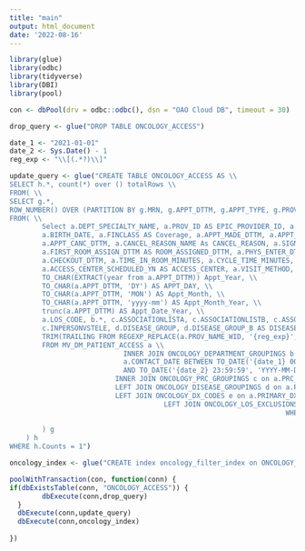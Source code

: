 ```yaml
---
title: "main"
output: html_document
date: '2022-08-16'
---
```



```r
library(glue)
library(odbc)
library(tidyverse)
library(DBI)
library(pool)

con <- dbPool(drv = odbc::odbc(), dsn = "OAO Cloud DB", timeout = 30)

drop_query <- glue("DROP TABLE ONCOLOGY_ACCESS")

date_1 <- "2021-01-01"
date_2 <- Sys.Date() - 1
reg_exp <- "\\[(.*?)\\]"

update_query <- glue("CREATE TABLE ONCOLOGY_ACCESS AS \\
SELECT h.*, count(*) over () totalRows \\
FROM( \\
SELECT g.*, 
ROW_NUMBER() OVER (PARTITION BY g.MRN, g.APPT_DTTM, g.APPT_TYPE, g.PROVIDER, g.APPT_STATUS ORDER BY g.MRN, g.APPT_DTTM, g.APPT_TYPE, g.PROVIDER, g.APPT_STATUS) AS Counts \\
FROM( \\
        Select a.DEPT_SPECIALTY_NAME, a.PROV_ID AS EPIC_PROVIDER_ID, a.REFERRING_PROV_NAME_WID AS REF_PROVIDER, a.MRN, a.PAT_NAME AS Patient_Name, a.ZIP_CODE, \\
        a.BIRTH_DATE, a.FINCLASS AS Coverage, a.APPT_MADE_DTTM, a.APPT_DTTM, a.PRC_NAME AS APPT_TYPE, a.APPT_LENGTH AS APPT_DUR, a.DERIVED_STATUS_DESC AS APPT_STATUS, \\
        a.APPT_CANC_DTTM, a.CANCEL_REASON_NAME As CANCEL_REASON, a.SIGNIN_DTTM, a.PAGED_DTTM, a.CHECKIN_DTTM, a.ARVL_LIST_REMOVE_DTTM AS ARRIVAL_REMOVE_DTTM, a.ROOMED_DTTM, \\
        a.FIRST_ROOM_ASSIGN_DTTM AS ROOM_ASSIGNED_DTTM, a.PHYS_ENTER_DTTM AS PROVIDERIN_DTTM, a.VISIT_END_DTTM, \\
        a.CHECKOUT_DTTM, a.TIME_IN_ROOM_MINUTES, a.CYCLE_TIME_MINUTES, a.VIS_NEW_TO_DEP_YN AS NEW_PT, a.LOS_NAME AS CLASS_PT, a.APPT_ENTRY_USER_NAME_WID AS APPT_SOURCE, \\
        a.ACCESS_CENTER_SCHEDULED_YN AS ACCESS_CENTER, a.VISIT_METHOD, a.VISIT_PROV_STAFF_RESOURCE_C AS RESOURCES, \\
        TO_CHAR(EXTRACT(year from a.APPT_DTTM)) Appt_Year, \\
        TO_CHAR(a.APPT_DTTM, 'DY') AS APPT_DAY, \\
        TO_CHAR(a.APPT_DTTM, 'MON') AS Appt_Month, \\
        TO_CHAR(a.APPT_DTTM, 'yyyy-mm') AS Appt_Month_Year, \\
        trunc(a.APPT_DTTM) AS Appt_Date_Year, \\
        a.LOS_CODE, b.*, c.ASSOCIATIONLISTA, c.ASSOCIATIONLISTB, c.ASSOCIATIONLISTT, \\
        c.INPERSONVSTELE, d.DISEASE_GROUP, d.DISEASE_GROUP_B AS DISEASE_GROUP_DETAIL, e.*, \\
        TRIM(TRAILING FROM REGEXP_REPLACE(a.PROV_NAME_WID, '{reg_exp}', '')) AS Provider \\
        FROM MV_DM_PATIENT_ACCESS a \\
                            INNER JOIN ONCOLOGY_DEPARTMENT_GROUPINGS b on a.DEPARTMENT_ID = b.DEPARTMENT_ID and \\
                            a.CONTACT_DATE BETWEEN TO_DATE('{date_1} 00:00:00', 'YYYY-MM-DD HH24:MI:SS') \\
                            AND TO_DATE('{date_2} 23:59:59', 'YYYY-MM-DD HH24:MI:SS') \\
                          INNER JOIN ONCOLOGY_PRC_GROUPINGS c on a.PRC_NAME = c.PRC_NAME \\
                          LEFT JOIN ONCOLOGY_DISEASE_GROUPINGS d on a.PROV_ID = d.EPIC_PROVIDER_ID \\
                          LEFT JOIN ONCOLOGY_DX_CODES e on a.PRIMARY_DX_CODE = e.PRIMARY_DX_CODE \\
                                      LEFT JOIN ONCOLOGY_LOS_EXCLUSIONS f on a.LOS_CODE = f.LOS_CODE \\
                                                                    WHERE f.LOS_CODE IS NULL \\
                                                                    
        ) g 
    ) h 
WHERE h.Counts = 1")

oncology_index <- glue("CREATE index oncology_filter_index on ONCOLOGY_ACCESS (SITE, DEPARTMENT_NAME, DX_GROUPER, APPT_DTTM, APPT_DAY)")

poolWithTransaction(con, function(conn) {
if(dbExistsTable(conn, "ONCOLOGY_ACCESS")) {
        dbExecute(conn,drop_query)
  }
  dbExecute(conn,update_query)
  dbExecute(conn,oncology_index)
  
})

```

